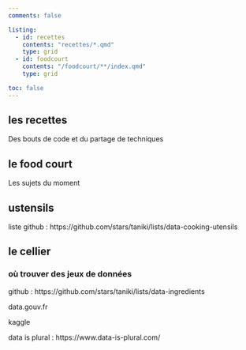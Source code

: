 ```yaml
---
comments: false

listing:
  - id: recettes
    contents: "recettes/*.qmd"
    type: grid
  - id: foodcourt
    contents: "/foodcourt/**/index.qmd"
    type: grid

toc: false
---
```


## les recettes

Des bouts de code et du partage de techniques

:::{#recettes}
:::


## le food court

Les sujets du moment

:::{#foodcourt}
:::

<!--
## til


## chartbook

-->

## ustensils

liste github : https://github.com/stars/taniki/lists/data-cooking-utensils


## le cellier

### où trouver des jeux de données

github : https://github.com/stars/taniki/lists/data-ingredients

data.gouv.fr

kaggle

data is plural : https://www.data-is-plural.com/
